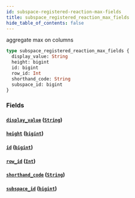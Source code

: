 ```yaml
---
id: subspace-registered-reaction-max-fields
title: subspace_registered_reaction_max_fields
hide_table_of_contents: false
---
```


aggregate max on columns

```graphql
type subspace_registered_reaction_max_fields {
  display_value: String
  height: bigint
  id: bigint
  row_id: Int
  shorthand_code: String
  subspace_id: bigint
}
```

### Fields

#### [`display_value`](#) ([`String`](/07-graphql/scalars/string))

#### [`height`](#) ([`bigint`](/07-graphql/scalars/bigint))

#### [`id`](#) ([`bigint`](/07-graphql/scalars/bigint))

#### [`row_id`](#) ([`Int`](/07-graphql/scalars/int))

#### [`shorthand_code`](#) ([`String`](/07-graphql/scalars/string))

#### [`subspace_id`](#) ([`bigint`](/07-graphql/scalars/bigint))
